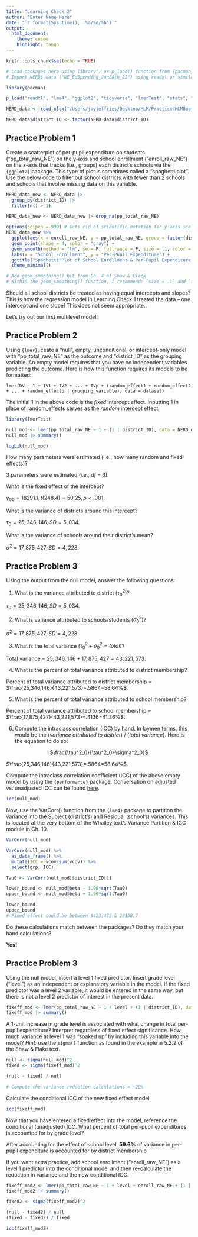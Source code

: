 ```yaml
---
title: "Learning Check 2"
author: "Enter Name Here"
date: "`r format(Sys.time(), '%a/%d/%b')`"
output: 
  html_document:
    theme: cosmo
    highlight: tango
---
```


```r
knitr::opts_chunk$set(echo = TRUE)

# Load packages here using library() or p_load() function from {pacman} package
# Import NERD$ data ("NE_EdSpending_Jan28th_22") using readxl or similar package

library(pacman)

p_load("readxl", "lme4", "ggplot2", "tidyverse", "lmerTest", "stats", "performance", install = T)

NERD_data <- read_xlsx("/Users/jayjeffries/Desktop/MLM/Practice/MLMBootcamp/Practice Data/NE_EdSpending_Jan28th_22.xlsx", na = "NA")

NERD_data$district_ID <- factor(NERD_data$district_ID)
```

## Practice Problem 1

Create a scatterplot of per-pupil expenditure on students ("pp_total_raw_NE") on the y-axis and school enrollment ("enroll_raw_NE") on the x-axis that tracks (i.e., groups) each district's schools via the `{ggplot2}` package. This type of plot is sometimes called a "spaghetti plot". Use the below code to filter out school districts with fewer than 2 schools and schools that involve missing data on this variable.

```r
NERD_data_new <- NERD_data |> 
  group_by(district_ID) |>
  filter(n() > 1) 

NERD_data_new <- NERD_data_new |> drop_na(pp_total_raw_NE)

options(scipen = 999) # Gets rid of scientific notation for y-axis scale
NERD_data_new %>% 
  ggplot(aes(x = enroll_raw_NE, y = pp_total_raw_NE, group = factor(district_ID))) +
  geom_point(shape = 4, color = "gray") +
  geom_smooth(method = "lm", se = F, fullrange = F, size = .1, color = "orange") + 
  labs(x = "School Enrollment", y = "Per-Pupil Expenditure") + 
  ggtitle("Spaghetti Plot of School Enrollment & Per-Pupil Expenditure for Nebraska") +
  theme_minimal()

# Add geom_smoothing() bit from Ch. 4 of Shaw & Fleck
# Within the geom_smoothing() function, I recommend: `size = .1` and `fullrange = FALSE`
```

Should all school districts be treated as having equal intercepts and slopes? This is how the regression model in Learning Check 1 treated the data -- one intercept and one slope! This does not seem appropriate..

Let's try out our first multilevel model!

## Practice Problem 2 

Using `{lmer}`, ceate a "null", empty, unconditional, or intercept-only model with "pp_total_raw_NE" as the outcome and "district_ID" as the grouping variable. An empty model requires that you have no independent variables predicting the outcome. Here is how this function requires its models to be formatted:

`lmer(DV ~ 1 + IV1 + IV2 + ... + IVp + (random_effect1 + random_effect2 + ... + random_effectp | grouping_variable), data = dataset)`

The initial 1 in the above code is the *fixed* intercept effect. Inputting 1 in place of random_effects serves as the *random* intercept effect. 

```r
library(lmerTest)

null_mod <- lmer(pp_total_raw_NE ~ 1 + (1 | district_ID), data = NERD_data)
null_mod |> summary()

logLik(null_mod)
```

How many parameters were estimated (i.e., how many random and fixed effects)? 

3 parameters were estimated (i.e., *df* = 3). 

What is the fixed effect of the intercept? 

$\gamma_{00}=18291.1, t(248.4)=50.25, p < .001$.

What is the variance of districts around this intercept?

$\tau_{0}=25,346,146; SD = 5,034$.

What is the variance of schools around their district's mean?

$\sigma^2=17,875,427; SD = 4,228$.

## Practice Problem 3

Using the output from the null model, answer the following questions:

1. What is the variance attributed to district ($\tau^2_0$)? 

$\tau_{0}=25,346,146; SD = 5,034$.

2. What is variance attributed to schools/students ($\sigma^2_0$)?

$\sigma^2=17,875,427; SD = 4,228$.

3. What is the total variance ($\tau^2_0 + \sigma^2_0 = total$)?

Total variance = $25,346,146+17,875,427=43,221,573$.

4. What is the percent of total variance attributed to district membership?

Percent of total variance attributed to district membership = $\frac{25,346,146}{43,221,573}=.5864=58.64%$.

5. What is the percent of total variance attributed to school membership?

Percent of total variance attributed to school membership = $\frac{17,875,427}{43,221,573}=.4136=41.36%$.

6. Compute the intraclass correlation (ICC) by hand. In laymen terms, this would be the (*variance attributed to district*) / (*total variance*). Here is the equation to do so: 

<p style="text-align: center;"> $\frac{\tau^2_0}{\tau^2_0+\sigma^2_0}$ </p>

$\frac{25,346,146}{43,221,573}=.5864=58.64%$.

Compute the intraclass correlation coefficient (ICC) of the above empty model by using the `{performance}` package. Conversation on adjusted vs. unadjusted ICC can be found [here](https://easystats.github.io/performance/reference/icc.html#:~:text=Adjusted%20and%20unadjusted%20ICC&text=While%20the%20adjusted%20ICC%20only,2017).

```r
icc(null_mod)
```

Now, use the VarCorr() function from the `{lme4}` package to partition the variance into the Subject (district's) and Residual (school's) variances. This is located at the very bottom of the Whalley text's Variance Partition & ICC module in Ch. 10. 

```r
VarCorr(null_mod)

VarCorr(null_mod) %>%
  as_data_frame() %>%
  mutate(ICC = vcov/sum(vcov)) %>%
  select(grp, ICC)

Tau0 <- VarCorr(null_mod)$district_ID[1]

lower_bound <- null_mod@beta - 1.96*sqrt(Tau0)
upper_bound <- null_mod@beta + 1.96*sqrt(Tau0)

lower_bound
upper_bound 
# Fixed effect could be between 8423.475 & 28158.7
```

Do these calculations match between the packages? Do they match your hand calculations?

**Yes!**

## Practice Problem 3

Using the null model, insert a level 1 fixed predictor. Insert grade level ("level") as an independent or explanatory variable in the model. If the fixed predictor was a level 2 variable, it would be entered in the same way, but there is not a level 2 predictor of interest in the present data. 

```r
fixeff_mod <- lmer(pp_total_raw_NE ~ 1 + level + (1 | district_ID), data = NERD_data)
fixeff_mod |> summary()
```

A 1-unit increase in grade level is associated with what change in total per-pupil expenditure? Interpret regardless of fixed effect significance. How much variance at level 1 was "soaked up" by including this variable into the model? *Hint:* use the `sigma()` function as found in the example in 5.2.2 of the Shaw & Flake text. 

```r
null <- sigma(null_mod)^2
fixed <- sigma(fixeff_mod)^2

(null - fixed) / null

# Compute the variance reduction calculations = ~20%
```

Calculate the conditional ICC of the new fixed effect model. 

```r
icc(fixeff_mod)
```

Now that you have entered a fixed effect into the model, reference the conditional (unadjusted) ICC. What percent of total per-pupil expenditures is accounted for by grade level?

After accounting for the effect of school level, **59.6%** of variance in per-pupil expenditure is accounted for by district membership

If you want extra practice, add school enrollment ("enroll_raw_NE") as a level 1 predictor into the conditional model and then re-calculate the reduction in variance and the new conditional ICC. 

```r
fixeff_mod2 <- lmer(pp_total_raw_NE ~ 1 + level + enroll_raw_NE + (1 | district_ID), data = NERD_data)
fixeff_mod2 |> summary()

fixed2 <- sigma(fixeff_mod2)^2

(null - fixed2) / null
(fixed - fixed2) / fixed

icc(fixeff_mod2)
```
